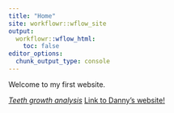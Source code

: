 ```yaml
---
title: "Home"
site: workflowr::wflow_site
output:
  workflowr::wflow_html:
    toc: false
editor_options:
  chunk_output_type: console
---
```


Welcome to my first website.


*[Teeth growth analysis](teeth.html)
*[Link to Danny's website!](https://danielrhoda.github.io/myproject/)
